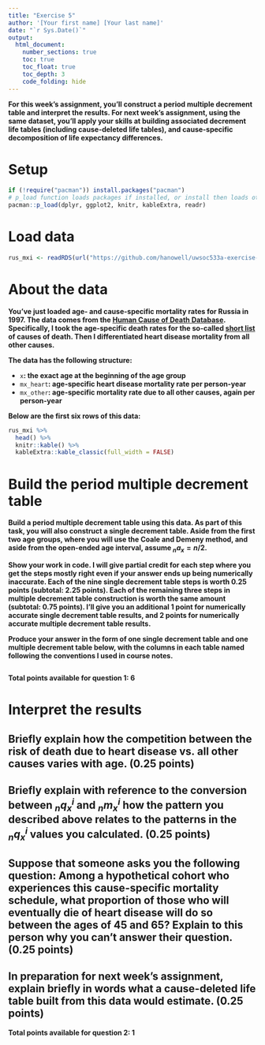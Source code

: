 ```yaml
---
title: "Exercise 5"
author: '[Your first name] [Your last name]'
date: "`r Sys.Date()`"
output:
  html_document:
    number_sections: true
    toc: true
    toc_float: true
    toc_depth: 3
    code_folding: hide
---
```


**For this week's assignment, you'll construct a period multiple decrement table and interpret the results. For next week's assignment, using the same dataset, you'll apply your skills at building associated decrement life tables (including cause-deleted life tables), and cause-specific decomposition of life expectancy differences.**

# Setup {.unnumbered}

```r
if (!require("pacman")) install.packages("pacman")
# p_load function loads packages if installed, or install then loads otherwise
pacman::p_load(dplyr, ggplot2, knitr, kableExtra, readr)
```

# Load data {.unnumbered}

```r
rus_mxi <- readRDS(url("https://github.com/hanowell/uwsoc533a-exercise-05/blob/main/data/rus_mxi.rds?raw=true"))
```

# About the data {.unnumbered}

**You've just loaded age- and cause-specific mortality rates for Russia in 1997. The data comes from the [Human Cause of Death Database](https://www.causesofdeath.org/cgi-bin/country.php?country=RUS). Specifically, I took the age-specific death rates for the so-called [short list](https://www.causesofdeath.org/docs/short_list.pdf) of causes of death. Then I differentiated heart disease mortality from all other causes.**

**The data has the following structure:**

* `x`**: the exact age at the beginning of the age group**
* `mx_heart`**: age-specific heart disease mortality rate per person-year**
* `mx_other`**: age-specific mortality rate due to all other causes, again per person-year**

**Below are the first six rows of this data:**

```r
rus_mxi %>%
  head() %>%
  knitr::kable() %>%
  kableExtra::kable_classic(full_width = FALSE)
```


# Build the period multiple decrement table

**Build a period multiple decrement table using this data. As part of this task, you will also construct a single decrement table. Aside from the first two age groups, where you will use the Coale and Demeny method, and aside from the open-ended age interval, assume ${}_{n}a_x = n/2$.**

**Show your work in code. I will give partial credit for each step where you get the steps mostly right even if your answer ends up being numerically inaccurate. Each of the nine single decrement table steps is worth 0.25 points (subtotal: 2.25 points). Each of the remaining three steps in multiple decrement table construction is worth the same amount (subtotal: 0.75 points). I'll give you an additional 1 point for numerically accurate single decrement table results, and 2 points for numerically accurate multiple decrement table results.**

**Produce your answer in the form of one single decrement table and one multiple decrement table below, with the columns in each table named following the conventions I used in course notes.**

```r

```

**Total points available for question 1: 6**

# Interpret the results

## Briefly explain how the competition between the risk of death due to heart disease vs. all other causes varies with age. (0.25 points)

## Briefly explain with reference to the conversion between ${}_{n}q_x^i$ and ${}_{n}m_x^i$ how the pattern you described above relates to the patterns in the ${}_{n}q_x^i$ values you calculated. (0.25 points)

## Suppose that someone asks you the following question: Among a hypothetical cohort who experiences this cause-specific mortality schedule, what proportion of those who will eventually die of heart disease will do so between the ages of 45 and 65? Explain to this person why you can't answer their question. (0.25 points)

## In preparation for next week's assignment, explain briefly in words what a cause-deleted life table built from this data would estimate. (0.25 points)

**Total points available for question 2: 1**
